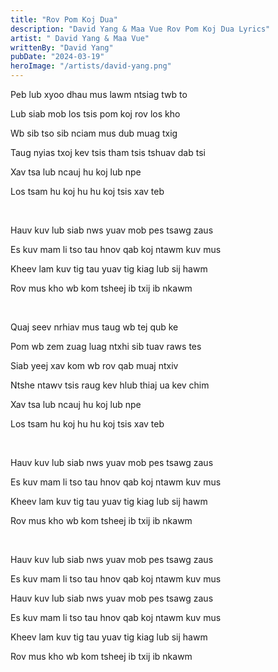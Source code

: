 ```yaml
---
title: "Rov Pom Koj Dua"
description: "David Yang & Maa Vue Rov Pom Koj Dua Lyrics"
artist: " David Yang & Maa Vue"
writtenBy: "David Yang"
pubDate: "2024-03-19"
heroImage: "/artists/david-yang.png"
---
```


Peb lub xyoo dhau mus lawm ntsiag twb to

Lub siab mob los tsis pom koj rov los kho

Wb sib tso sib nciam mus dub muag txig

Taug nyias txoj kev tsis tham tsis tshuav dab tsi

Xav tsa lub ncauj hu koj lub npe

Los tsam hu koj hu hu koj tsis xav teb

<br />

Hauv kuv lub siab nws yuav mob pes tsawg zaus

Es kuv mam li tso tau hnov qab koj ntawm kuv mus

Kheev lam kuv tig tau yuav tig kiag lub sij hawm

Rov mus kho wb kom tsheej ib txij ib nkawm

<br />

Quaj seev nrhiav mus taug wb tej qub ke

Pom wb zem zuag luag ntxhi sib tuav raws tes

Siab yeej xav kom wb rov qab muaj ntxiv

Ntshe ntawv tsis raug kev hlub thiaj ua kev chim

Xav tsa lub ncauj hu koj lub npe

Los tsam hu koj hu hu koj tsis xav teb

<br />

Hauv kuv lub siab nws yuav mob pes tsawg zaus

Es kuv mam li tso tau hnov qab koj ntawm kuv mus

Kheev lam kuv tig tau yuav tig kiag lub sij hawm

Rov mus kho wb kom tsheej ib txij ib nkawm

<br />

Hauv kuv lub siab nws yuav mob pes tsawg zaus

Es kuv mam li tso tau hnov qab koj ntawm kuv mus

Hauv kuv lub siab nws yuav mob pes tsawg zaus

Es kuv mam li tso tau hnov qab koj ntawm kuv mus

Kheev lam kuv tig tau yuav tig kiag lub sij hawm

Rov mus kho wb kom tsheej ib txij ib nkawm
